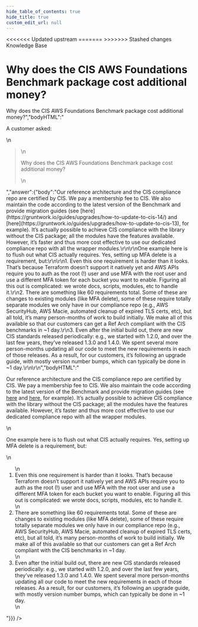 ```yaml
---
hide_table_of_contents: true
hide_title: true
custom_edit_url: null
---
```



<head>
<<<<<<< Updated upstream
  <link rel="canonical" href="https://github.com/tnn-gruntwork-io/knowledge-base/discussions/69" />
=======
  <link rel="canonical" href="https://github.com/tnn-gruntwork-io/knowledge-base/discussions/69" />
>>>>>>> Stashed changes
</head>

<CenterLayout>
<span className="searchCategory">Knowledge Base</span>
<h1>Why does the CIS AWS Foundations Benchmark package cost additional money?</h1>
<GitHub discussion={{"id":"D_kwDOF8slf84AOFR1","number":69,"author":{"login":"marijakstrazdas"},"title":"Why does the CIS AWS Foundations Benchmark package cost additional money?","body":"A customer asked: \r\n> Why does the CIS AWS Foundations Benchmark package cost additional money?","bodyHTML":"<p dir=\"auto\">A customer asked:</p>\n<blockquote>\n<p dir=\"auto\">Why does the CIS AWS Foundations Benchmark package cost additional money?</p>\n</blockquote>","answer":{"body":"Our reference architecture and the CIS compliance repo are certified by CIS. We pay a membership fee to CIS. We also maintain the code according to the latest version of the Benchmark and provide migration guides (see [here](https://gruntwork.io/guides/upgrades/how-to-update-to-cis-14/) and [here](https://gruntwork.io/guides/upgrades/how-to-update-to-cis-13), for example). It’s actually possible to achieve CIS compliance with the library without the CIS package; all the modules have the features available. However, it’s faster and thus more cost effective to use our dedicated compliance repo with all the wrapper modules.\r\n\r\nOne example here is to flush out what CIS actually requires. Yes, setting up MFA delete is a requirement, but:\r\n\r\n1. Even this one requirement is harder than it looks. That’s because Terraform doesn’t support it natively yet and AWS APIs require you to auth as the root (!) user and use MFA with the root user and use a different MFA token for each bucket you want to enable. Figuring all this out is complicated: we wrote docs, scripts, modules, etc to handle it.\r\n2. There are something like 60 requirements total. Some of these are changes to existing modules (like MFA delete), some of these require totally separate modules we only have in our compliance repo (e.g., AWS SecurityHub, AWS Macie, automated cleanup of expired TLS certs, etc), but all told, it’s many person-months of work to build initially. We make all of this available so that our customers can get a Ref Arch compliant with the CIS benchmarks in ~1 day.\r\n3. Even after the initial build out, there are new CIS standards released periodically: e.g., we started with 1.2.0, and over the last few years, they’ve released 1.3.0 and 1.4.0. We spent several more person-months updating all our code to meet the new requirements in each of those releases. As a result, for our customers, it’s following an upgrade guide, with mostly version number bumps, which can typically be done in ~1 day.\r\n\r\n","bodyHTML":"<p dir=\"auto\">Our reference architecture and the CIS compliance repo are certified by CIS. We pay a membership fee to CIS. We also maintain the code according to the latest version of the Benchmark and provide migration guides (see <a href=\"https://gruntwork.io/guides/upgrades/how-to-update-to-cis-14/\" rel=\"nofollow\">here</a> and <a href=\"https://gruntwork.io/guides/upgrades/how-to-update-to-cis-13\" rel=\"nofollow\">here</a>, for example). It’s actually possible to achieve CIS compliance with the library without the CIS package; all the modules have the features available. However, it’s faster and thus more cost effective to use our dedicated compliance repo with all the wrapper modules.</p>\n<p dir=\"auto\">One example here is to flush out what CIS actually requires. Yes, setting up MFA delete is a requirement, but:</p>\n<ol dir=\"auto\">\n<li>Even this one requirement is harder than it looks. That’s because Terraform doesn’t support it natively yet and AWS APIs require you to auth as the root (!) user and use MFA with the root user and use a different MFA token for each bucket you want to enable. Figuring all this out is complicated: we wrote docs, scripts, modules, etc to handle it.</li>\n<li>There are something like 60 requirements total. Some of these are changes to existing modules (like MFA delete), some of these require totally separate modules we only have in our compliance repo (e.g., AWS SecurityHub, AWS Macie, automated cleanup of expired TLS certs, etc), but all told, it’s many person-months of work to build initially. We make all of this available so that our customers can get a Ref Arch compliant with the CIS benchmarks in ~1 day.</li>\n<li>Even after the initial build out, there are new CIS standards released periodically: e.g., we started with 1.2.0, and over the last few years, they’ve released 1.3.0 and 1.4.0. We spent several more person-months updating all our code to meet the new requirements in each of those releases. As a result, for our customers, it’s following an upgrade guide, with mostly version number bumps, which can typically be done in ~1 day.</li>\n</ol>"}}} />

</CenterLayout>
  

<!-- ##DOCS-SOURCER-START
{
  "sourcePlugin": "github-discussions",
  "hash": "8e44878e40af1576ada39e8474e1fca7"
}
##DOCS-SOURCER-END -->
